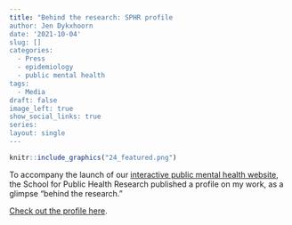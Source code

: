 ```yaml
---
title: "Behind the research: SPHR profile
author: Jen Dykxhoorn
date: '2021-10-04'
slug: []
categories:
  - Press
  - epidemiology
  - public mental health
tags:
  - Media
draft: false
image_left: true
show_social_links: true
series:
layout: single
---
```



```r
knitr::include_graphics("24_featured.png")
```

To accompany the launch of our [interactive public mental health website](www.publicmentalhealth.co.uk), the School for Public Health Research published a profile on my work, as a glimpse "behind the research."

[Check out the profile here](https://sphr.nihr.ac.uk/news-and-events/behind-the-research-jen-dykxhoorn/).

